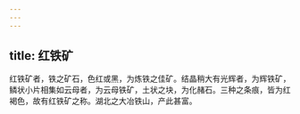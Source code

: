 ```yaml
---
---
---
```

title: 红铁矿
---



红铁矿者，铁之矿石，色红或黑，为炼铁之佳矿。结晶稍大有光辉者，为辉铁矿，鳞状小片相集如云母者，为云母铁矿，土状之块，为化赭石。三种之条痕，皆为红褐色，故有红铁矿之称。湖北之大冶铁山，产此甚富。
